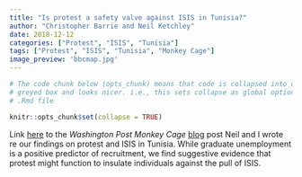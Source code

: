 ```yaml
---
title: "Is protest a safety valve against ISIS in Tunisia?"
author: "Christopher Barrie and Neil Ketchley"
date: 2018-12-12
categories: ["Protest", "ISIS", "Tunisia"]
tags: ["Protest", "ISIS", "Tunisia", "Monkey Cage"]
image_preview: 'bbcmap.jpg'
---
```



```r
# The code chunk below (opts_chunk) means that code is collapsed into one 
# greyed box and looks nicer. i.e., this sets collapse as global option for the
# .Rmd file

knitr::opts_chunk$set(collapse = TRUE)
```

Link [here](https://www.washingtonpost.com/news/monkey-cage/wp/2018/12/10/is-protest-a-safety-valve-against-isis-in-tunisia/?utm_term=.c26bc6b1dc5f) to the *Washington Post Monkey Cage* [blog](https://www.washingtonpost.com/news/monkey-cage/?utm_term=.713e2d9ba0fa) post Neil and I wrote re our findings on protest and ISIS in Tunisia. While graduate unemployment is a positive predictor of recruitment, we find suggestive evidence that protest might function to insulate individuals against the pull of ISIS.

